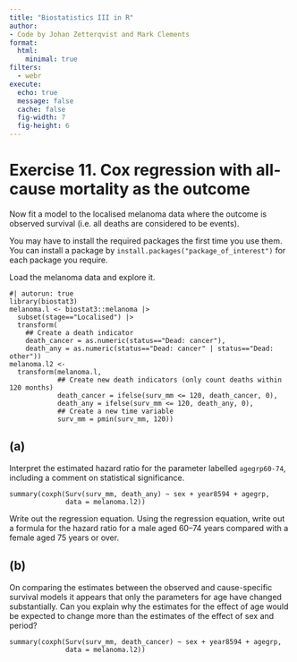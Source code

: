 ```yaml
---
title: "Biostatistics III in R"
author:
- Code by Johan Zetterqvist and Mark Clements
format:
  html:
    minimal: true
filters:
  - webr
execute:
  echo: true
  message: false
  cache: false
  fig-width: 7
  fig-height: 6
---
```


# Exercise 11. Cox regression with all-cause mortality as the outcome #


Now fit a model to the localised melanoma data where the outcome is observed survival (i.e. all deaths are considered to be events).

You may have to install the required packages the first time you use them. You can install a package by `install.packages("package_of_interest")` for each package you require.

Load the melanoma data and explore it.

```webr-r
#| autorun: true
library(biostat3)
melanoma.l <- biostat3::melanoma |>
  subset(stage=="Localised") |>
  transform(
    ## Create a death indicator
    death_cancer = as.numeric(status=="Dead: cancer"),
    death_any = as.numeric(status=="Dead: cancer" | status=="Dead: other"))
melanoma.l2 <-
  transform(melanoma.l,
            ## Create new death indicators (only count deaths within 120 months)
            death_cancer = ifelse(surv_mm <= 120, death_cancer, 0),
            death_any = ifelse(surv_mm <= 120, death_any, 0),
            ## Create a new time variable
            surv_mm = pmin(surv_mm, 120))
```

## (a) ## 

Interpret the estimated hazard ratio for the parameter labelled `agegrp60-74`, including a comment on statistical significance.


```webr-r
summary(coxph(Surv(surv_mm, death_any) ~ sex + year8594 + agegrp,
              data = melanoma.l2))
```

Write out the regression equation. Using the regression equation, write out a formula for the hazard ratio for a male aged 60--74 years compared with a female aged 75 years or over.

## (b) ## 

On comparing the estimates between the observed and cause-specific survival models it appears that only the parameters for age have changed substantially. Can you explain why the estimates for the effect of age would be expected to change more than the estimates of the effect of sex and period?

```webr-r
summary(coxph(Surv(surv_mm, death_cancer) ~ sex + year8594 + agegrp,
              data = melanoma.l2))
```
